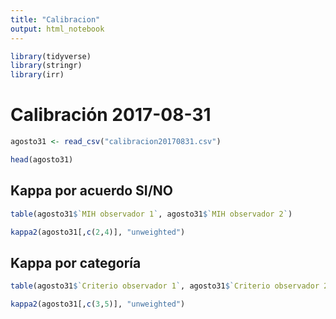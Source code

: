 ```yaml
---
title: "Calibracion"
output: html_notebook
---
```

```r
library(tidyverse)
library(stringr)
library(irr)
```


# Calibración 2017-08-31

```r
agosto31 <- read_csv("calibracion20170831.csv")

head(agosto31)
```
## Kappa por acuerdo SI/NO
```r
table(agosto31$`MIH observador 1`, agosto31$`MIH observador 2`)
```
```r
kappa2(agosto31[,c(2,4)], "unweighted")

```

## Kappa por categoría
```r

table(agosto31$`Criterio observador 1`, agosto31$`Criterio observador 2`)
```
```r
kappa2(agosto31[,c(3,5)], "unweighted")

```

